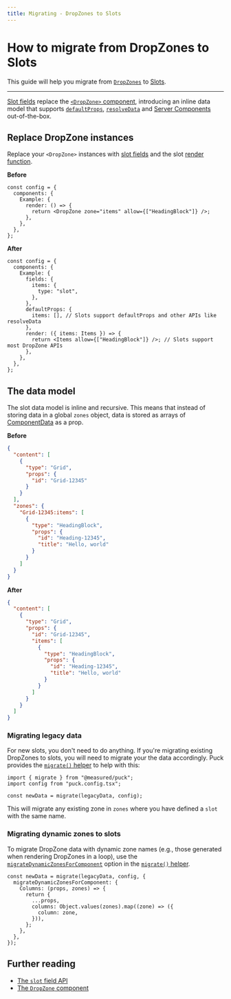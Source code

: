 ```yaml
---
title: Migrating - DropZones to Slots
---
```


# How to migrate from DropZones to Slots

This guide will help you migrate from [`DropZones`](/docs/api-reference/components/drop-zone) to [Slots](/docs/api-reference/fields/slot).

---

[Slot fields](/docs/api-reference/fields/slot) replace the [`<DropZone>` component](/docs/api-reference/components/drop-zone), introducing an inline data model that supports [`defaultProps`](/docs/api-reference/configuration/component-config#defaultprops), [`resolveData`](/docs/api-reference/configuration/component-config#resolvedatadata-params) and [Server Components](/docs/integrating-puck/server-components) out-of-the-box.

## Replace DropZone instances

Replace your `<DropZone>` instances with [slot fields](/docs/api-reference/fields/slot) and the slot [render function](/docs/api-reference/fields/slot#render-function).

**Before**

```tsx showLineNumbers copy {5}
const config = {
  components: {
    Example: {
      render: () => {
        return <DropZone zone="items" allow={["HeadingBlock"]} />;
      },
    },
  },
};
```

**After**

```tsx showLineNumbers copy {5-7, 10, 13}
const config = {
  components: {
    Example: {
      fields: {
        items: {
          type: "slot",
        },
      },
      defaultProps: {
        items: [], // Slots support defaultProps and other APIs like resolveData
      },
      render: ({ items: Items }) => {
        return <Items allow={["HeadingBlock"]} />; // Slots support most DropZone APIs
      },
    },
  },
};
```

## The data model

The slot data model is inline and recursive. This means that instead of storing data in a global `zones` object, data is stored as arrays of [ComponentData](/docs/api-reference/data-model/component-data) as a prop.

**Before**

```json showLineNumbers copy {10-20}
{
  "content": [
    {
      "type": "Grid",
      "props": {
        "id": "Grid-12345"
      }
    }
  ],
  "zones": {
    "Grid-12345:items": [
      {
        "type": "HeadingBlock",
        "props": {
          "id": "Heading-12345",
          "title": "Hello, world"
        }
      }
    ]
  }
}
```

**After**

```json showLineNumbers copy {7-15}
{
  "content": [
    {
      "type": "Grid",
      "props": {
        "id": "Grid-12345",
        "items": [
          {
            "type": "HeadingBlock",
            "props": {
              "id": "Heading-12345",
              "title": "Hello, world"
            }
          }
        ]
      }
    }
  ]
}
```

### Migrating legacy data

For new slots, you don't need to do anything. If you're migrating existing DropZones to slots, you will need to migrate your the data accordingly. Puck provides the [`migrate()` helper](/docs/api-reference/functions/migrate) to help with this:

```tsx showLineNumbers copy
import { migrate } from "@measured/puck";
import config from "puck.config.tsx";

const newData = migrate(legacyData, config);
```

This will migrate any existing zone in `zones` where you have defined a `slot` with the same name.

### Migrating dynamic zones to slots

To migrate DropZone data with dynamic zone names (e.g., those generated when rendering DropZones in a loop), use the [`migrateDynamicZonesForComponent`](/docs/api-reference/functions/migrate#migratedynamiczonesforcomponent) option in the [`migrate()` helper](/docs/api-reference/functions/migrate).

```tsx showLineNumbers copy
const newData = migrate(legacyData, config, {
  migrateDynamicZonesForComponent: {
    Columns: (props, zones) => {
      return {
        ...props,
        columns: Object.values(zones).map((zone) => ({
          column: zone,
        })),
      };
    },
  },
});
```

## Further reading

- [The `slot` field API](/docs/api-reference/fields/slot)
- [The `DropZone` component](/docs/api-reference/components/drop-zone)
